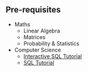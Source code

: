 
## Pre-requisites

  *  Maths
      + Linear Algebra
      + Matrices
      + Probability & Statistics
      
  * Computer Science
     + [Interactive SQL Tutorial](http://sqlzoo.net/wiki/SQL_Tutorial)
     + [SQL Tutorial](https://community.modeanalytics.com/sql/tutorial/introduction-to-sql/)
        
     